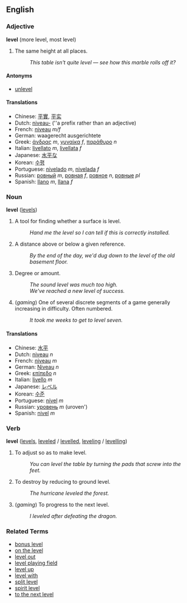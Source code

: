 ==English==
===Adjective===
'''level''' (more level, most level)

# The same height at all places.
#: ''This table isn't quite level &mdash; see how this marble rolls off it?''

====Antonyms====
*[[unlevel]]

====Translations====
*Chinese: [[平實]], [[平实]]
*Dutch: [[niveau-]] (''a prefix rather than an adjective)
*French: [[niveau]] ''m/f''
*German: waagerecht ausgerichtete<!-- please check this one -->
*Greek: [[άνδρας]] ''m'', [[γυναίκα]] ''f'', [[παράθυρο]] ''n''
*Italian: [[livellato]] ''m'', [[livellata]] ''f''
*Japanese: [[水平]]な
*Korean: [[수평]]
*Portuguese: [[nivelado]] ''m'', [[nivelada]] ''f''
*Russian: [[ровный]] ''m'', [[ровная]] ''f'', [[ровное]] ''n'', [[ровные]] ''pl''
*Spanish: [[llano]] ''m'', [[llana]] ''f''

===Noun===
'''level''' ([[levels]])

# A tool for finding whether a surface is level.
#: ''Hand me the level so I can tell if this is correctly installed.''
# A distance above or below a given reference.
#: ''By the end of the day, we'd dug down to the level of the old basement floor.''
# Degree or amount.
#: ''The sound level was much too high.''
#: ''We've reached a new level of success.''
# (''gaming'') One of several discrete segments of a game generally increasing in difficulty.  Often numbered.
#: ''It took me weeks to get to level seven.''

====Translations====
*Chinese: [[水平]]
*Dutch: [[niveau]] ''n''
*French: [[niveau]] ''m''
*German: [[Niveau]] ''n''
*Greek: [[επίπεδο]] ''n''
*Italian: [[livello]] ''m''
*Japanese: [[レベル]]
*Korean: [[수준]]
*Portuguese: [[nível]] ''m''
*Russian: [[уровень]] ''m'' (uroven')
*Spanish: [[nivel]] ''m''

===Verb===
'''level''' ([[levels]], [[leveled]] / [[levelled]], [[leveling]] / [[levelling]])

# To adjust so as to make level.
#: ''You can level the table by turning the pads that screw into the feet.''
# To destroy by reducing to ground level.
#: ''The hurricane leveled the forest.''
# (''gaming'') To progress to the next level.
#: ''I leveled after defeating the dragon.''

===Related Terms===
*[[bonus level]]
*[[on the level]]
*[[level out]]
*[[level playing field]]
*[[level up]]
*[[level with]]
*[[split level]]
*[[spirit level]]
*[[to the next level]]